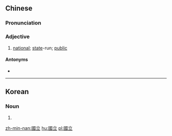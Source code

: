 {{also|国立}}

==Chinese==
{{zh-forms|s=国立}}

===Pronunciation===
{{zh-pron
|m=guólì
|c=gwok3 laap6,gwok3 lap6
|mn=kok-li̍p
|cat=a
}}

===Adjective===
{{zh-adj}}

# {{lb|zh|attributive}} [[national]]; [[state]]-run; [[public]]

====Antonyms====
* {{zh-l|私立}}

----

==Korean==
{{ko-hanjatab}}

===Noun===
{{ko-noun|hangeul=국립}}

# {{hanja form of|국립|national}}

[[zh-min-nan:國立]]
[[hu:國立]]
[[pl:國立]]